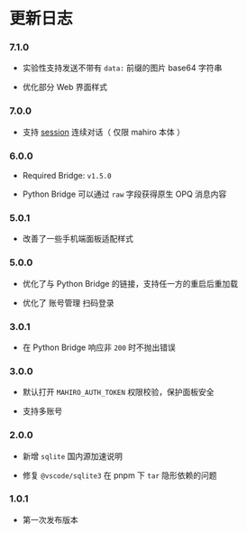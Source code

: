 # 更新日志

### 7.1.0

 - 实验性支持发送不带有 `data:` 前缀的图片 base64 字符串

 - 优化部分 Web 界面样式

### 7.0.0

 - 支持 [session](./lifecycle/api#连续对话) 连续对话（ 仅限 mahiro 本体 ）

### 6.0.0

 - Required Bridge: `v1.5.0`

 - Python Bridge 可以通过 `raw` 字段获得原生 OPQ 消息内容

### 5.0.1

 - 改善了一些手机端面板适配样式

### 5.0.0

 - 优化了与 Python Bridge 的链接，支持任一方的重启后重加载

 - 优化了 账号管理 扫码登录

### 3.0.1

 - 在 Python Bridge 响应非 `200` 时不抛出错误

### 3.0.0

 - 默认打开 `MAHIRO_AUTH_TOKEN` 权限校验，保护面板安全

 - 支持多账号

### 2.0.0

 - 新增 `sqlite` 国内源加速说明

 - 修复 `@vscode/sqlite3` 在 pnpm 下 `tar` 隐形依赖的问题

### 1.0.1

 - 第一次发布版本


